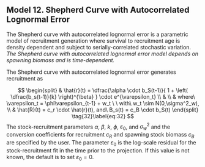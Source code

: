 
## Model 12. Shepherd Curve with Autocorrelated Lognormal Error {.unnumbered}

The Shepherd curve with autocorrelated lognormal error is a parametric model of recruitment generation where survival to recruitment age is density dependent and subject to serially-correlated stochastic variation. *The Shepherd curve with autocorrelated lognormal error model depends on spawning biomass and is time-dependent.*

The Shepherd curve with autocorrelated lognormal error generates recruitment as


$$
\begin{split}
& \hat{r}(t) = \dfrac{\alpha \cdot b_S(t-1)}{ 1 + \left( \dfrac{b_s(t-1)}{k} \right)^{\beta} } \cdot e^{\varepsilon_t} \\
& \\
& where\ \varepsilon_t = \phi\varepsilon_{t-1} + w_t \ \ with\ w_t \sim  N(0,\sigma^2_w), \\ 
& \hat{R}(t) = c_r \cdot \hat{r}(t), and\ B_s(t) = c_B \cdot b_S(t)
\end{split}
\tag{32}\label{eq:32}
$$
The stock-recruitment parameters $\alpha$, $\beta$, $k$, $\phi$, $\varepsilon_0$, and $\sigma^2_w$ and the conversion coefficients for recruitment $c_R$ and spawning stock biomass $c_B$ are specified by the user. The parameter $\varepsilon_0$ is the log-scale residual for the stock-recruitment fit in the time prior to the projection. If this value is not known, the default is to set $\varepsilon_0 = 0$.
